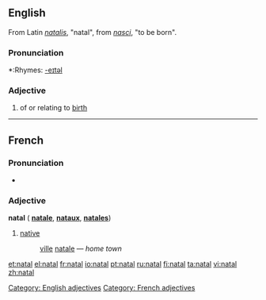 {{see|Natal|nätäl}}
==English==
From Latin ''[[natalis]]'', "natal", from ''[[nasci]]'', "to be born".

===Pronunciation===
*:Rhymes: [[Rhymes:English:-eɪtəl|-eɪtəl]]

===Adjective===
# of or relating to [[birth]]

[[Category: English adjectives]]

----

==French==
===Pronunciation===
* {{IPA | /na.tal/}}

===Adjective===
'''natal''' {{m}} ({{f}} '''[[natale]]''', {{m}} {{p}} '''[[nataux]]''', {{f}} {{p}} '''[[natales]]''')

# [[native#English | native]]
#: [[ville#French | ville]] [[natale]]&nbsp;— ''home town''

[[Category: French adjectives]]

[[et:natal]]
[[el:natal]]
[[fr:natal]]
[[io:natal]]
[[pt:natal]]
[[ru:natal]]
[[fi:natal]]
[[ta:natal]]
[[vi:natal]]
[[zh:natal]]